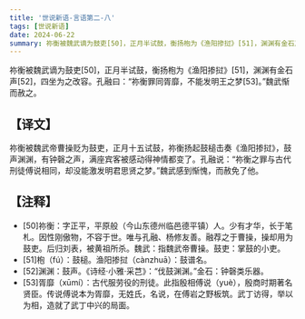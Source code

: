 ```yaml
---
title: '世说新语-言语第二-八'
tags: [世说新语]
date: 2024-06-22
summary: 祢衡被魏武谪为鼓吏[50]，正月半试鼓，衡扬枹为《渔阳掺挝》[51]，渊渊有金石声[52]，四坐为之改容。
---
```

祢衡被魏武谪为鼓吏[50]，正月半试鼓，衡扬枹为《渔阳掺挝》[51]，渊渊有金石声[52]，四坐为之改容。孔融曰：“祢衡罪同胥靡，不能发明王之梦[53]。”魏武惭而赦之。

## 【译文】

祢衡被魏武帝曹操贬为鼓吏，正月十五试鼓，祢衡扬起鼓槌击奏《渔阳掺挝》，鼓声渊渊，有钟磬之声，满座宾客被感动得神情都变了。孔融说：“祢衡之罪与古代刑徒傅说相同，却没能激发明君思贤之梦。”魏武感到惭愧，而赦免了他。

## 【注释】

- [50]祢衡：字正平，平原般（今山东德州临邑德平镇）人。少有才华，长于笔札。因性刚傲物，不容于世。唯与孔融、杨修友善。融荐之于曹操，操却用为鼓吏。后归刘表，被黄祖所杀。魏武：指魏武帝曹操。鼓吏：掌鼓的小吏。
- [51]枹（fú）：鼓槌。渔阳掺挝（cànzhuā）：鼓谱名。
- [52]渊渊：鼓声。《诗经·小雅·采芑》：“伐鼓渊渊。”金石：钟磬类乐器。
- [53]胥靡（xūmí）：古代服劳役的刑徒。此指殷相傅说（yuè），殷商时期著名贤臣。传说傅说本为胥靡，无姓氏，名说，在傅岩之野板筑。武丁访得，举以为相，造就了武丁中兴的局面。

